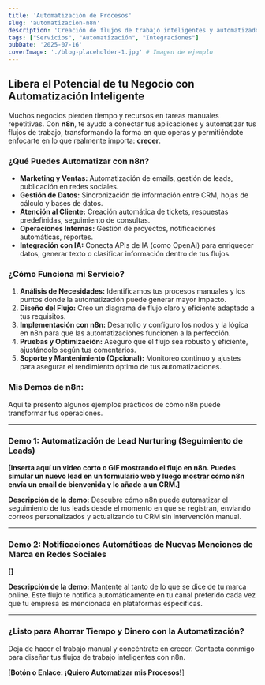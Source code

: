 ```yaml
---
title: 'Automatización de Procesos'
slug: 'automatizacion-n8n'
description: 'Creación de flujos de trabajo inteligentes y automatizados con n8n para integrar aplicaciones, ahorrar tiempo y mejorar la eficiencia operativa.'
tags: ["Servicios", "Automatización", "Integraciones"]
pubDate: '2025-07-16'
coverImage: './blog-placeholder-1.jpg' # Imagen de ejemplo
---
```


## Libera el Potencial de tu Negocio con Automatización Inteligente

Muchos negocios pierden tiempo y recursos en tareas manuales repetitivas. Con **n8n**, te ayudo a conectar tus aplicaciones y automatizar tus flujos de trabajo, transformando la forma en que operas y permitiéndote enfocarte en lo que realmente importa: **crecer**.

### ¿Qué Puedes Automatizar con n8n?

* **Marketing y Ventas:** Automatización de emails, gestión de leads, publicación en redes sociales.
* **Gestión de Datos:** Sincronización de información entre CRM, hojas de cálculo y bases de datos.
* **Atención al Cliente:** Creación automática de tickets, respuestas predefinidas, seguimiento de consultas.
* **Operaciones Internas:** Gestión de proyectos, notificaciones automáticas, reportes.
* **Integración con IA:** Conecta APIs de IA (como OpenAI) para enriquecer datos, generar texto o clasificar información dentro de tus flujos.

### ¿Cómo Funciona mi Servicio?

1.  **Análisis de Necesidades:** Identificamos tus procesos manuales y los puntos donde la automatización puede generar mayor impacto.
2.  **Diseño del Flujo:** Creo un diagrama de flujo claro y eficiente adaptado a tus requisitos.
3.  **Implementación con n8n:** Desarrollo y configuro los nodos y la lógica en n8n para que las automatizaciones funcionen a la perfección.
4.  **Pruebas y Optimización:** Aseguro que el flujo sea robusto y eficiente, ajustándolo según tus comentarios.
5.  **Soporte y Mantenimiento (Opcional):** Monitoreo continuo y ajustes para asegurar el rendimiento óptimo de tus automatizaciones.

### Mis Demos de n8n:

Aquí te presento algunos ejemplos prácticos de cómo n8n puede transformar tus operaciones.

---

### **Demo 1: Automatización de Lead Nurturing (Seguimiento de Leads)**

**[Inserta aquí un video corto o GIF mostrando el flujo en n8n. Puedes simular un nuevo lead en un formulario web y luego mostrar cómo n8n envía un email de bienvenida y lo añade a un CRM.]**

**Descripción de la demo:** Descubre cómo n8n puede automatizar el seguimiento de tus leads desde el momento en que se registran, enviando correos personalizados y actualizando tu CRM sin intervención manual.

---

### **Demo 2: Notificaciones Automáticas de Nuevas Menciones de Marca en Redes Sociales**

**[]**

**Descripción de la demo:** Mantente al tanto de lo que se dice de tu marca online. Este flujo te notifica automáticamente en tu canal preferido cada vez que tu empresa es mencionada en plataformas específicas.

---

### ¿Listo para Ahorrar Tiempo y Dinero con la Automatización?

Deja de hacer el trabajo manual y concéntrate en crecer. Contacta conmigo para diseñar tus flujos de trabajo inteligentes con n8n.

[**Botón o Enlace: ¡Quiero Automatizar mis Procesos!**]
